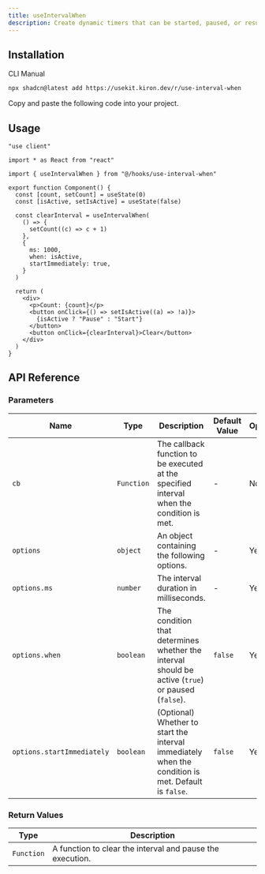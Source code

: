```yaml
---
title: useIntervalWhen
description: Create dynamic timers that can be started, paused, or resumed with useIntervalWhen.
---
```


<ComponentPreview name="use-interval-when-demo" />

## Installation

<Tabs defaultValue="cli">

<TabsList>
  <TabsTrigger value="cli">CLI</TabsTrigger>
  <TabsTrigger value="manual">Manual</TabsTrigger>
</TabsList>

<TabsContent value="cli">

```bash
npx shadcn@latest add https://usekit.kiron.dev/r/use-interval-when
```

</TabsContent>

<TabsContent value="manual">

<Steps>

<Step>Copy and paste the following code into your project.</Step>

<ComponentSource name="use-interval-when" />

</Steps>

</TabsContent>

</Tabs>

## Usage

```tsx {5, 11-20}
"use client"

import * as React from "react"

import { useIntervalWhen } from "@/hooks/use-interval-when"

export function Component() {
  const [count, setCount] = useState(0)
  const [isActive, setIsActive] = useState(false)

  const clearInterval = useIntervalWhen(
    () => {
      setCount((c) => c + 1)
    },
    {
      ms: 1000,
      when: isActive,
      startImmediately: true,
    }
  )

  return (
    <div>
      <p>Count: {count}</p>
      <button onClick={() => setIsActive((a) => !a)}>
        {isActive ? "Pause" : "Start"}
      </button>
      <button onClick={clearInterval}>Clear</button>
    </div>
  )
}
```

## API Reference

### Parameters

| Name                       | Type       | Description                                                                                         | Default Value | Optional |
| -------------------------- | ---------- | --------------------------------------------------------------------------------------------------- | ------------- | -------- |
| `cb`                       | `Function` | The callback function to be executed at the specified interval when the condition is met.           | -             | No       |
| `options`                  | `object`   | An object containing the following options.                                                         | -             | Yes      |
| `options.ms`               | `number`   | The interval duration in milliseconds.                                                              | -             | Yes      |
| `options.when`             | `boolean`  | The condition that determines whether the interval should be active (`true`) or paused (`false`).   | `false`       | Yes      |
| `options.startImmediately` | `boolean`  | (Optional) Whether to start the interval immediately when the condition is met. Default is `false`. | `false`       | Yes      |

### Return Values

| Type       | Description                                               |
| ---------- | --------------------------------------------------------- |
| `Function` | A function to clear the interval and pause the execution. |
